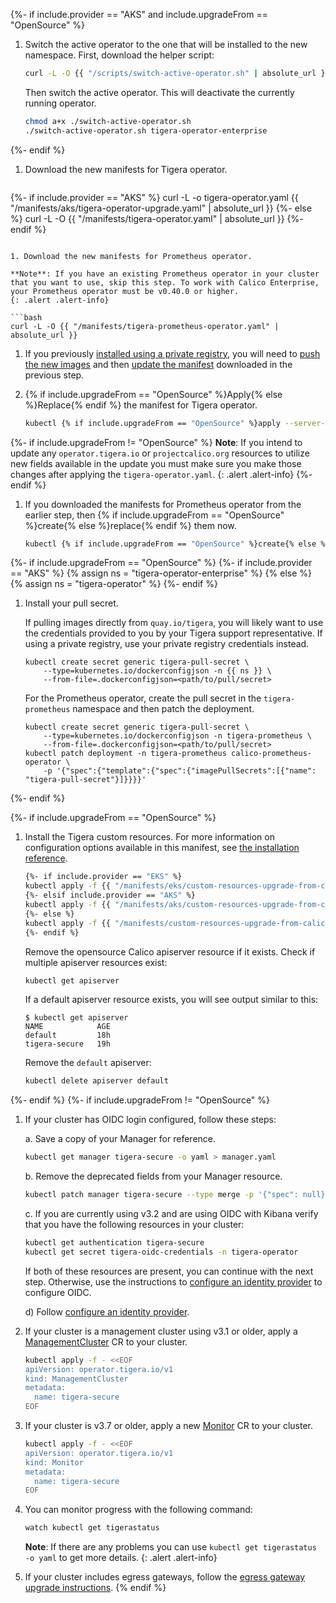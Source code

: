 {%- if include.provider == "AKS" and include.upgradeFrom == "OpenSource" %}
1. Switch the active operator to the one that will be installed to the new namespace.
   First, download the helper script:
   ```bash
   curl -L -O {{ "/scripts/switch-active-operator.sh" | absolute_url }}
   ```

   Then switch the active operator. This will deactivate the currently running operator.
   ```bash
   chmod a+x ./switch-active-operator.sh
   ./switch-active-operator.sh tigera-operator-enterprise
   ```
{%- endif %}

1. Download the new manifests for Tigera operator.
   ```bash
{%- if include.provider == "AKS" %}
   curl -L -o tigera-operator.yaml {{ "/manifests/aks/tigera-operator-upgrade.yaml" | absolute_url }}
{%- else %}
   curl -L -O {{ "/manifests/tigera-operator.yaml" | absolute_url }}
{%- endif %}
   ```

1. Download the new manifests for Prometheus operator.

   **Note**: If you have an existing Prometheus operator in your cluster that you want to use, skip this step. To work with Calico Enterprise, your Prometheus operator must be v0.40.0 or higher.
   {: .alert .alert-info}

   ```bash
   curl -L -O {{ "/manifests/tigera-prometheus-operator.yaml" | absolute_url }}
   ```

1. If you previously [installed using a private registry]({{site.baseurl}}/getting-started/private-registry), you will need to
   [push the new images]({{site.baseurl}}/getting-started/private-registry/private-registry-regular#push-calico-enterprise-images-to-your-private-registry)
   and then [update the manifest]({{site.baseurl}}/getting-started/private-registry/private-registry-regular#run-the-operator-using-images-from-your-private-registry)
   downloaded in the previous step.

1. {% if include.upgradeFrom == "OpenSource" %}Apply{% else %}Replace{% endif %} the manifest for Tigera operator.
   ```bash
   kubectl {% if include.upgradeFrom == "OpenSource" %}apply --server-side --force-conflicts{% else %}replace{% endif %} -f tigera-operator.yaml
   ```

{%- if include.upgradeFrom != "OpenSource" %}
   **Note**: If you intend to update any `operator.tigera.io` or `projectcalico.org` resources to utilize new fields available in the update you must make sure you make those changes after applying the `tigera-operator.yaml`.
   {: .alert .alert-info}
{%- endif %}


1. If you downloaded the manifests for Prometheus operator from the earlier step, then {% if include.upgradeFrom == "OpenSource" %}create{% else %}replace{% endif %} them now.
   ```bash
   kubectl {% if include.upgradeFrom == "OpenSource" %}create{% else %}replace{% endif %} -f tigera-prometheus-operator.yaml
   ```

{%- if include.upgradeFrom == "OpenSource" %}
{%- if include.provider == "AKS" %}
  {% assign ns = "tigera-operator-enterprise" %}
{% else %}
  {% assign ns = "tigera-operator" %}
{%- endif %}

1. Install your pull secret.

   If pulling images directly from `quay.io/tigera`, you will likely want to use the credentials provided to you by your Tigera support representative. If using a private registry, use your private registry credentials instead.

   ```
   kubectl create secret generic tigera-pull-secret \
       --type=kubernetes.io/dockerconfigjson -n {{ ns }} \
       --from-file=.dockerconfigjson=<path/to/pull/secret>
   ```

   For the Prometheus operator, create the pull secret in the `tigera-prometheus` namespace and then patch the deployment.

   ```
   kubectl create secret generic tigera-pull-secret \
       --type=kubernetes.io/dockerconfigjson -n tigera-prometheus \
       --from-file=.dockerconfigjson=<path/to/pull/secret>
   kubectl patch deployment -n tigera-prometheus calico-prometheus-operator \
       -p '{"spec":{"template":{"spec":{"imagePullSecrets":[{"name": "tigera-pull-secret"}]}}}}'
   ```

{%- endif %}

{%- if include.upgradeFrom == "OpenSource" %}

1. Install the Tigera custom resources. For more information on configuration options available in this manifest, see [the installation reference]({{site.baseurl}}/reference/installation/api).
   ```bash
   {%- if include.provider == "EKS" %}
   kubectl apply -f {{ "/manifests/eks/custom-resources-upgrade-from-calico.yaml" | absolute_url }}
   {%- elsif include.provider == "AKS" %}
   kubectl apply -f {{ "/manifests/aks/custom-resources-upgrade-from-calico.yaml" | absolute_url }}
   {%- else %}
   kubectl apply -f {{ "/manifests/custom-resources-upgrade-from-calico.yaml" | absolute_url }}
   {%- endif %}
   ```

   Remove the opensource Calico apiserver resource if it exists.
   Check if multiple apiserver resources exist:
   ```bash
   kubectl get apiserver
   ```

   If a default apiserver resource exists, you will see output similar to this:
   ```
   $ kubectl get apiserver
   NAME            AGE
   default         18h
   tigera-secure   19h
   ```

   Remove the `default` apiserver:
   ```bash
   kubectl delete apiserver default
   ```

{%- endif %}
{%- if include.upgradeFrom != "OpenSource" %}

1. If your cluster has OIDC login configured, follow these steps:

   a.  Save a copy of your Manager for reference.
   ```bash
   kubectl get manager tigera-secure -o yaml > manager.yaml
   ```

   b.  Remove the deprecated fields from your Manager resource.
   ```bash
   kubectl patch manager tigera-secure --type merge -p '{"spec": null}'
   ```

   c.  If you are currently using v3.2 and are using OIDC with Kibana verify that you have the following resources in your cluster:
   ```bash
   kubectl get authentication tigera-secure
   kubectl get secret tigera-oidc-credentials -n tigera-operator
   ```
   If both of these resources are present, you can continue with the next step. Otherwise, use the instructions to [configure an identity provider]({{site.baseurl}}/getting-started/cnx/configure-identity-provider) to configure OIDC.

   d) Follow [configure an identity provider]({{site.baseurl}}/getting-started/cnx/configure-identity-provider).

1. If your cluster is a management cluster using v3.1 or older, apply a [ManagementCluster]({{site.baseurl}}/reference/installation/api#operator.tigera.io/v1.ManagementCluster)
   CR to your cluster.
   ```bash
   kubectl apply -f - <<EOF
   apiVersion: operator.tigera.io/v1
   kind: ManagementCluster
   metadata:
     name: tigera-secure
   EOF
   ```

1. If your cluster is v3.7 or older, apply a new [Monitor]({{site.baseurl}}/reference/installation/api#operator.tigera.io/v1.Monitor)
   CR to your cluster.

   ```bash
   kubectl apply -f - <<EOF
   apiVersion: operator.tigera.io/v1
   kind: Monitor
   metadata:
     name: tigera-secure
   EOF
   ```

1. You can monitor progress with the following command:
   ```bash
   watch kubectl get tigerastatus
   ```

    **Note**: If there are any problems you can use `kubectl get tigerastatus -o yaml` to get more details.
    {: .alert .alert-info}

1. If your cluster includes egress gateways, follow the [egress gateway upgrade instructions]({{site.baseurl}}/networking/egress/egress-gateway-on-prem#upgrading-egress-gateways).
{% endif %}
